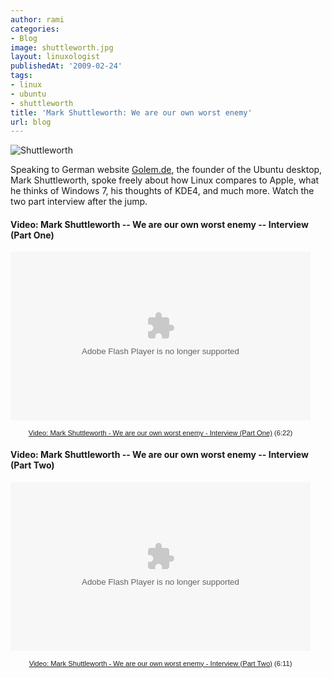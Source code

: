 ```yaml
---
author: rami
categories:
- Blog
image: shuttleworth.jpg
layout: linuxologist
publishedAt: '2009-02-24'
tags:
- linux
- ubuntu
- shuttleworth
title: 'Mark Shuttleworth: We are our own worst enemy'
url: blog
---
```


![Shuttleworth](/assets/images/content/blog/shuttleworth.jpg)

Speaking to German website [Golem.de](http://video.golem.de/list/mark_shuttleworth_-_we_are_our_own_worst_enemy.html), the founder of the Ubuntu desktop, Mark Shuttleworth, spoke freely about how Linux compares to Apple, what he thinks of Windows 7, his thoughts of KDE4, and much more. Watch the two part interview after the jump.

#### Video: Mark Shuttleworth -- We are our own worst enemy -- Interview (Part One)

<object width="480" height="270"><param name="movie" value="https://video.golem.de/player/videoplayer.swf?id=1875&autoPl=false"></param><param name="allowFullScreen" value="true"></param><param name="AllowScriptAccess" value="always"></param><embed src="https://video.golem.de/player/videoplayer.swf?id=1875&autoPl=false" type="application/x-shockwave-flash" allowfullscreen="true" AllowScriptAccess="always" width="480" height="270"></embed></object><div style="width:480px; text-align:center; font-family:verdana,sans-serif; font-size:0.8em;"><a href="https://video.golem.de/desktop-applikationen/1875/mark-shuttleworth-interview-(part-one).html">Video: Mark Shuttleworth - We are our own worst enemy - Interview (Part One)</a>&nbsp;(6:22)</div>

#### Video: Mark Shuttleworth -- We are our own worst enemy -- Interview (Part Two)

<object width="480" height="270"><param name="movie" value="https://video.golem.de/player/videoplayer.swf?id=1876&autoPl=false"></param><param name="allowFullScreen" value="true"></param><param name="AllowScriptAccess" value="always"></param><embed src="https://video.golem.de/player/videoplayer.swf?id=1876&autoPl=false" type="application/x-shockwave-flash" allowfullscreen="true" AllowScriptAccess="always" width="480" height="270"></embed></object><div style="width:480px; text-align:center; font-family:verdana,sans-serif; font-size:0.8em;"><a href="https://video.golem.de/desktop-applikationen/1876/mark-shuttleworth-interview-(part-two).html">Video: Mark Shuttleworth - We are our own worst enemy - Interview (Part Two)</a>&nbsp;(6:11)</div>